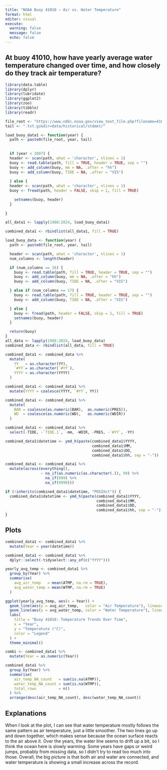 ```yaml
---
title: "NOAA Buoy 41010 — Air vs. Water Temperature"
format: html
editor: visual
execute:
  warning: false
  message: false
  echo: false
---
```


## At buoy 41010, how have yearly average water temperature changed over time, and how closely do they track air temperature?

```r
library(data.table)
library(dplyr)
library(lubridate)
library(ggplot2)
library(zoo)
library(tibble)
library(readr)
```

```r
file_root <- "https://www.ndbc.noaa.gov/view_text_file.php?filename=41010h"
tail <- ".txt.gz&dir=data/historical/stdmet/"

load_buoy_data1 <- function(year) {
  path <- paste0(file_root, year, tail)
  
  
  if (year < 2007) {
  header <- scan(path, what = 'character', nlines = 1)
  buoy <- read.table(path, fill = TRUE, header = TRUE, sep = "")
  buoy <- add_column(buoy, mm = NA, .after = "hh")
  buoy <- add_column(buoy, TIDE = NA, .after = "VIS")
    
  } else {
  header <- scan(path, what = 'character', nlines = 1)  
  buoy <- fread(path, header = FALSE, skip = 1, fill = TRUE)

    setnames(buoy, header)
  }
  
}

all_data1 <- lapply(1988:2024, load_buoy_data1)

combined_data1 <- rbindlist(all_data1, fill = TRUE)
```

```r
load_buoy_data <- function(year) {
  path <- paste0(file_root, year, tail)

  header <- scan(path, what = 'character', nlines = 1)
  num_columns <- length(header)  

  if (num_columns == 16) {
    buoy <- read.table(path, fill = TRUE, header = TRUE, sep = "")
    buoy <- add_column(buoy, mm = NA, .after = "hh")
    buoy <- add_column(buoy, TIDE = NA, .after = "VIS")

  } else if (num_columns == 17) {
    buoy <- read.table(path, fill = TRUE, header = TRUE, sep = "")
    buoy <- add_column(buoy, TIDE = NA, .after = "VIS")

  } else {
    buoy <- fread(path, header = FALSE, skip = 1, fill = TRUE)
    setnames(buoy, header)
  }

  return(buoy)
}
all_data <- lapply(1988:2024, load_buoy_data)
combined_data <- rbindlist(all_data, fill = TRUE)
```

```r
combined_data1 <- combined_data %>%
  mutate(
    YY   = as.character(YY),
    `#YY`= as.character(`#YY`),
    YYYY = as.character(YYYY)
  )

combined_data1 <- combined_data1 %>%
  mutate(YYYY = coalesce(YYYY, `#YY`, YY))

combined_data1 <- combined_data1 %>%
  mutate(
    BAR = coalesce(as.numeric(BAR),  as.numeric(PRES)),
    WD  = coalesce(as.numeric(WD),   as.numeric(WDIR))
  )

combined_data1 <- combined_data1 %>%
  select(-TIDE, -`TIDE.1`, -mm, -WDIR, -PRES, -`#YY`, -YY)

combined_data1$datetime <- ymd_h(paste(combined_data1$YYYY,
                                       combined_data1$MM,
                                       combined_data1$DD,
                                       combined_data1$hh, sep = "-"))

combined_data1 <- combined_data1 %>%
  mutate(across(everything(),
                ~ na_if(as.numeric(as.character(.)), 99) %>%
                  na_if(999) %>%
                  na_if(9999)))

if (!inherits(combined_data1$datetime, "POSIXct")) {
  combined_data1$datetime <- ymd_h(paste(combined_data1$YYYY,
                                         combined_data1$MM,
                                         combined_data1$DD,
                                         combined_data1$hh, sep = "-"))
}
```

## Plots

```r
combined_data1 <- combined_data1 %>%
  mutate(Year = year(datetime))

combined_data1 <- combined_data1 %>% 
  dplyr::select(-tidyselect::any_of(c("YYYY")))

yearly_avg_temp <- combined_data1 %>%
  group_by(Year) %>%
  summarise(
    avg_air_temp   = mean(ATMP, na.rm = TRUE),
    avg_water_temp = mean(WTMP, na.rm = TRUE)
  )

ggplot(yearly_avg_temp, aes(x = Year)) +
  geom_line(aes(y = avg_air_temp,   color = "Air Temperature"), linewidth = 1) +
  geom_line(aes(y = avg_water_temp, color = "Water Temperature"), linewidth = 1) +
  labs(
    title = "Buoy 41010: Temperature Trends Over Time",
    x = "Year",
    y = "Temperature (°C)",
    color = "Legend"
  ) +
  theme_minimal()
```

```r
combi <- combined_data1 %>%
  mutate(Year = as.numeric(Year))

combined_data1 %>%
  group_by(Year) %>%
  summarise(
    air_temp_NA_count   = sum(is.na(ATMP)),
    water_temp_NA_count = sum(is.na(WTMP)),
    total_rows          = n()
  ) %>%
  arrange(desc(air_temp_NA_count), desc(water_temp_NA_count))
```

## Explanations

When I look at the plot, I can see that water temperature mostly follows the same pattern as air temperature, just a little smoother. The two lines go up and down together, which makes sense because the ocean surface reacts to the air above it. Over the years, the water line seems to drift up a bit, so I think the ocean here is slowly warming. Some years have gaps or weird jumps, probably from missing data, so I didn’t try to read too much into those. Overall, the big picture is that both air and water are connected, and water temperature is showing a small increase across the record.
